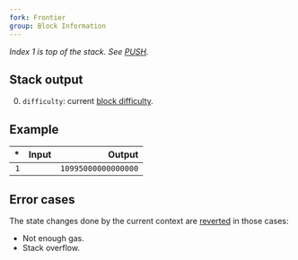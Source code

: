 ```yaml
---
fork: Frontier
group: Block Information
---
```


*Index 1 is top of the stack. See [PUSH](/#60).*

## Stack output

0. `difficulty`: current [block difficulty](https://ethereum.org/en/developers/docs/consensus-mechanisms/pow/#how-it-works).

## Example

| * | Input | Output |
|--:|------:|-------:|
| `1` | | `10995000000000000` |

## Error cases

The state changes done by the current context are [reverted](#FD) in those cases:
- Not enough gas.
- Stack overflow.
